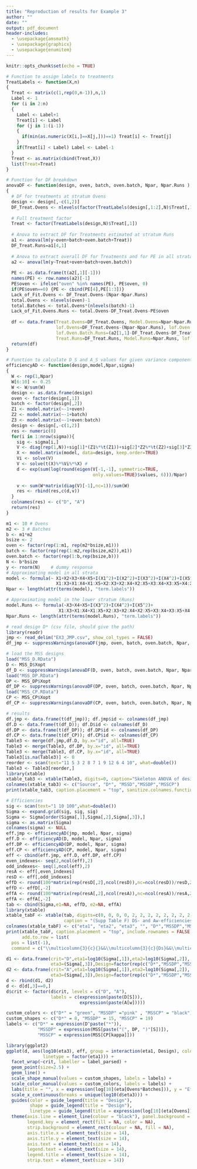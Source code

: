 ---
title: "Reproduction of results for Example 3"
author: ""
date: ""
output: pdf_document
header-includes:
  - \usepackage{amsmath}
  - \usepackage{graphicx}
  - \usepackage{enumitem}
---

```{r setup, include=FALSE, echo=FALSE}
knitr::opts_chunk$set(echo = TRUE)
```

```{r, include=F}
# Function to assign labels to treatments
TreatLabels <- function(X,n)
{
  Treat <- matrix(c(1,rep(0,n-1)),n,1)
  Label <- 1
  for (i in 2:n)
  {
    Label <- Label+1
    Treat[i] <- Label
    for (j in 1:(i-1))
    {
      if(min(as.numeric(X[i,]==X[j,]))==1) Treat[i] <- Treat[j]
    }
    if(Treat[i] < Label) Label <- Label-1
  }
  Treat <- as.matrix(cbind(Treat,X))
  list(Treat=Treat)
}

# Function for DF breakdown
anovaDF <- function(design, oven, batch, oven.batch, Npar, Npar.Runs )
{
  # DF for treatments at stratum Ovens
  design <- design[,-c(1,2)]
  DF_Treat.Ovens <- nlevels(factor(TreatLabels(design[,1:2],N)$Treat[,1]))-1
  
  # Full treatment factor
  Treat <- factor(TreatLabels(design,N)$Treat[,1])
  
  # Anova to extract DF for Treatments estimated at stratum Runs 
  a1 <- anova(lm(y~oven+batch+oven.batch+Treat))
  DF_Treat.Runs=a1[4,1]
  
  # Anova to extract overall DF for Treatments and for PE in all strata
  a2 <- anova(lm(y~Treat+oven+batch+oven.batch))
  
  PE <- as.data.frame(t(a2[,1][-1]))
  names(PE) <- row.names(a2)[-1]
  PE$oven <- ifelse("oven" %in% names(PE), PE$oven, 0)
  if(PE$oven==0) {PE <- cbind(PE[4],PE[1:3])}
  Lack_of_Fit.Ovens <- DF_Treat.Ovens-(Npar-Npar.Runs)
  total.Ovens <- nlevels(oven)-1
  total.Batches <- total.Ovens*(nlevels(batch)-1)
  Lack_of_Fit.Ovens.Runs <- total.Ovens-DF_Treat.Ovens-PE$oven
  
  df <- data.frame(Treat.Ovens=DF_Treat.Ovens, Model.Ovens=Npar-Npar.Runs,
                   lof.Ovens=DF_Treat.Ovens-(Npar-Npar.Runs), lof.Oven.Runs=Lack_of_Fit.Ovens.Runs,
                   lof.Oven.Batch.Runs=(a2[1,1]-DF_Treat.Ovens-DF_Treat.Runs-Lack_of_Fit.Ovens.Runs), 
                   Treat.Runs=DF_Treat.Runs, Model.Runs=Npar.Runs, lof.Runs=(a1[4,1]-Npar.Runs),PE=PE)
  return(df)
}

# Function to calculate D_S and A_S values for given variance component ratios
efficiencyAD <- function(design,model,Npar,sigma)
{
  W <- rep(1,Npar)
  W[6:10] <- 0.25
  W <- W/sum(W)
  design <- as.data.frame(design)
  oven <- factor(design[,1])
  batch <- factor(design[,2])
  Z1 <- model.matrix(~-1+oven)
  Z2 <- model.matrix(~-1+batch)
  Z3 <- model.matrix(~-1+oven:batch)
  design <- design[,-c(1,2)]
  res <- numeric(0)
  for(i in 1:nrow(sigma)){
    sig <- sigma[i,]
    V <- diag(rep(1,N))+sig[1]*(Z1%*%t(Z1))+sig[2]*Z2%*%t(Z2)+sig[3]*Z3%*%t(Z3)
    X <- model.matrix(model, data=design, keep.order=TRUE)
    Vi <- solve(V)
    V <- solve(t(X)%*%Vi%*%X) # 
    d <- exp(sum(log(round(eigen(V[-1,-1], symmetric=TRUE, 
                                 only.values=TRUE)$values, 6)))/Npar)
    
    v <- sum(W*matrix(diag(V)[-1],nc=1))/sum(W)
    res <- rbind(res,c(d,v))
  }
  colnames(res) <- c("D", "A")
  return(res)
}
```

```{r echo=FALSE}
m1 <- 10 # Ovens
m2 <- 3 # Batches
b <- m1*m2
bsize <- 2
oven <- factor(rep(1:m1, rep(m2*bsize,m1)))
batch <- factor(rep(rep(1:m2,rep(bsize,m2)),m1))
oven.batch <- factor(rep(1:b,rep(bsize,b)))
N <- b*bsize
y <- rnorm(N)    # dummy response
# Approximating model in all strata
model <- formula(~ X1+X2+X3+X4+X5+I(X1^2)+I(X2^2)+I(X3^2)+I(X4^2)+I(X5^2)+X1:X2+
                   X1:X3+X1:X4+X1:X5+X2:X3+X2:X4+X2:X5+X3:X4+X3:X5+X4:X5)
Npar <- length(attr(terms(model), "term.labels")) 

# Approximating model in the lower stratum (Runs)
model.Runs <- formula(~X3+X4+X5+I(X3^2)+I(X4^2)+I(X5^2)+
                    X1:X3+X1:X4+X1:X5+X2:X3+X2:X4+X2:X5+X3:X4+X3:X5+X4:X5)
Npar.Runs <- length(attr(terms(model.Runs), "term.labels"))
```


```{r echo=FALSE}
# read design D* (csv file, should give the path)
library(readr)
jmp <- read_delim("EX3_JMP.csv", show_col_types = FALSE)
df_jmp <- suppressWarnings(anovaDF(jmp, oven, batch, oven.batch, Npar, Npar.Runs))
```

```{r echo=FALSE}
# load the MSS designs
load("MSS_D.RData")
D <- MSS_D$Xopt
df_D <- suppressWarnings(anovaDF(D, oven, batch, oven.batch, Npar, Npar.Runs))
load("MSS_DP.RData")
DP <- MSS_DP$Xopt
df_DP <- suppressWarnings(anovaDF(DP, oven, batch, oven.batch, Npar, Npar.Runs))
load("MSS_CP.RData")
CP <- MSS_CP$Xopt
df_CP <- suppressWarnings(anovaDF(CP, oven, batch, oven.batch, Npar, Npar.Runs))
```

\setcounter{table}{2}
```{r, results='asis', echo=FALSE}
# results
df.jmp <- data.frame(t(df_jmp)); df.jmp$id <- colnames(df_jmp)
df.D <- data.frame(t(df_D)); df.D$id <- colnames(df_D)
df.DP <- data.frame(t(df_DP)); df.DP$id <- colnames(df_DP)
df.CP <- data.frame(t(df_CP)); df.CP$id <- colnames(df_CP)
Table3 <- merge(df.jmp,df.D, by.x="id", all=TRUE)
Table3 <- merge(Table3, df.DP, by.x="id", all=TRUE)
Table3 <- merge(Table3, df.CP, by.x="id", all=TRUE)
Table3[is.na(Table3)] <- 0
reorder <- scan(text="11 5 3 2 8 7 1 9 12 6 4 10", what=double())
Table3 <- Table3[reorder,]
library(xtable)
xtable_tab3 <- xtable(Table3, digits=0, caption="Skeleton ANOVA of designs for Example 3")
colnames(xtable_tab3) <- c("Source", "D*", "MSSD","MSSDP","MSSCP")
print(xtable_tab3, caption.placement = "top", sanitize.colnames.function = identity, include.rownames = FALSE, comment = FALSE)
```

```{r, results='asis', echo=FALSE}
# Efficiencies 
sig <- scan(text="1 10 100",what=double())
Sigma <- expand.grid(sig, sig, sig)
Sigma <- Sigma[order(Sigma[,1],Sigma[,2],Sigma[,3]),]
sigma <- as.matrix(Sigma)
colnames(sigma) <- NULL
eff.jmp <- efficiencyAD(jmp, model, Npar, sigma)
eff.D <- efficiencyAD(D, model, Npar, sigma)
eff.DP <- efficiencyAD(DP, model, Npar, sigma)
eff.CP <- efficiencyAD(CP, model, Npar, sigma)
eff <- cbind(eff.jmp, eff.D, eff.DP, eff.CP)
even_indexes<- seq(2,ncol(eff),2)
odd_indexes<- seq(1,ncol(eff),2)
resA <- eff[,even_indexes]
resD <- eff[,odd_indexes]
effD <- round(100*matrix(rep(resD[,2],ncol(resD)),nc=ncol(resD))/resD,2)
effD <- effD[,-2]
effA <- round(100*matrix(rep(resA[,2],ncol(resA)),nc=ncol(resA))/resA,2)
effA <- effA[,-2]
tab <- cbind(Sigma,e1=NA, effD, e2=NA, effA)
library(xtable)
xtable_tabF <- xtable(tab, digits=c(0, 0, 0, 0, 2, 2, 2, 2, 2, 2, 2, 2),
                      caption = "(Supp Table F) DS- and Aw-efficiencies, relative to the best fixed-effects D design obtained, given vc ratios, for designs for Example 3.")
colnames(xtable_tabF) <- c("eta1", "eta2", "eta3", "", "D*","MSSDP","MSSCP","", "D*","MSSDP","MSSCP")
print(xtable_tabF, caption.placement = "top", include.rownames = FALSE, comment = FALSE,
      add.to.row = list(
  pos = list(-1),
  command = c("\\multicolumn{3}{c}{}&&\\multicolumn{3}{c}{Ds}&&\\multicolumn{3}{c}{Aw} \\\\  \n")))
```
\setcounter{figure}{5}
```{r, echo=FALSE, fig.cap="Ds and Aw efficiencies, relative to the MSSD design, as function of variance component ratios for designs for Example3."}
d1 <- data.frame(crit="D",eta1=log10(Sigma[,1]),eta2=log10(Sigma[,2]),
                 eta3=(Sigma[,3]),Design=factor(rep(c("D*","MSSDP","MSSCP"),rep(27,3))),eff=c(effD))
d2 <- data.frame(crit="A",eta1=log10(Sigma[,1]),eta2=log10(Sigma[,2]),
                 eta3=(Sigma[,3]),Design=factor(rep(c("D*","MSSDP","MSSCP"),rep(27,3))),eff=c(effA))
d <- rbind(d1, d2)
d <- d[d[,3]==0,]
d$crit <- factor(d$crit, levels = c("D", "A"),
                 labels = c(expression(paste(D[S])),
                            expression(paste(A[w]))))

custom_colors <- c("D*" = "green", "MSSDP" ="pink" , "MSSCP" = "black")
custom_shapes <- c("D*" = 8, "MSSDP" = 15, "MSSCP" = 19)
labels <- c("D*" = expression(D^paste("*")), 
            "MSSDP" = expression(MSS[paste("(", DP, ")"[S])]),
            "MSSCP" = expression(MSS[CP[kappa]]))

library(ggplot2)
ggplot(d, aes(log10(eta3), eff, group = interaction(eta1, Design), color = Design, shape=Design,
              linetype = factor(eta1))) + 
  facet_wrap(~crit, labeller = label_parsed) + 
  geom_point(size=2.5) +
  geom_line() + 
  scale_shape_manual(values = custom_shapes, labels = labels) +
  scale_color_manual(values = custom_colors, labels = labels) +
  labs(title = "", x = expression(log[10](eta[Ovens*Batches])), y = "Efficiency") + 
  scale_x_continuous(breaks = unique(log10(d$eta3))) + 
  guides(color = guide_legend(title = "Design"), 
         shape = guide_legend(title = "Design"),
         linetype = guide_legend(title = expression(log[10](eta[Ovens])))) + 
  theme(axis.line = element_line(colour = "black"), panel.background = element_blank(), 
        legend.key = element_rect(fill = NA, color = NA),
        strip.background = element_rect(colour = NA, fill = NA),
        axis.title.x = element_text(size = 14),
        axis.title.y = element_text(size = 14),
        axis.text = element_text(size = 14),
        legend.text = element_text(size = 14),
        legend.title = element_text(size = 14),
        strip.text = element_text(size = 14))
```



